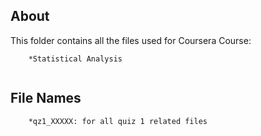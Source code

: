 ## About 

This folder contains all the files used for Coursera Course: 

        *Statistical Analysis
        
## File Names

        *qz1_XXXXX: for all quiz 1 related files

